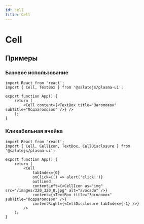 ```yaml
---
id: cell
title: Cell
---
```



# Cell
<Description name="Cell" />
<PropsTable name="Cell" />
<StorybookLink name="Cell" />

## Примеры

### Базовое использование
```tsx live
import React from 'react';
import { Cell, TextBox } from '@salutejs/plasma-ui';

export function App() {
    return (
        <Cell content={<TextBox title="Заголовок" subTitle="Подзаголовок" />} />
    );
}
```

### Кликабельная ячейка

```tsx live
import React from 'react';
import { Cell, CellIcon, TextBox, CellDisclosure } from '@salutejs/plasma-ui';

export function App() {
    return (
        <Cell
            tabIndex={0}
            onClick={() => alert('click!')}
            outlined
            contentLeft={<CellIcon as="img" src="/images/320_320_0.jpg" alt="avocado" />}
            content={<TextBox title="Заголовок" subTitle="Подзаголовок" />}
            contentRight={<CellDisclosure tabIndex={-1} />}
        />
    );
}
```
